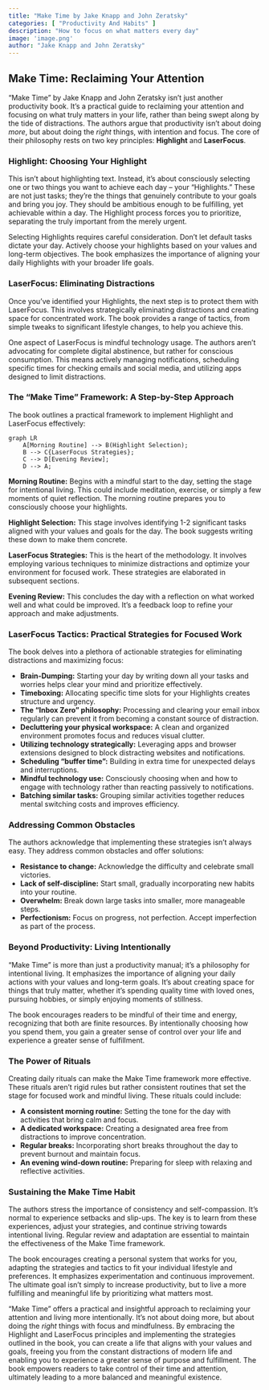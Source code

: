```yaml
---
title: "Make Time by Jake Knapp and John Zeratsky"
categories: [ "Productivity And Habits" ]
description: "How to focus on what matters every day"
image: 'image.png'
author: "Jake Knapp and John Zeratsky"
---
```

## Make Time: Reclaiming Your Attention

"Make Time" by Jake Knapp and John Zeratsky isn't just another productivity book. It's a practical guide to reclaiming your attention and focusing on what truly matters in your life, rather than being swept along by the tide of distractions. The authors argue that productivity isn't about doing *more*, but about doing the *right* things, with intention and focus. The core of their philosophy rests on two key principles: **Highlight** and **LaserFocus**.

### Highlight: Choosing Your Highlight

This isn't about highlighting text.  Instead, it's about consciously selecting one or two things you want to achieve each day – your "Highlights." These are not just tasks; they're the things that genuinely contribute to your goals and bring you joy.  They should be ambitious enough to be fulfilling, yet achievable within a day.  The Highlight process forces you to prioritize, separating the truly important from the merely urgent.

Selecting Highlights requires careful consideration.  Don't let default tasks dictate your day.  Actively choose your highlights based on your values and long-term objectives.  The book emphasizes the importance of aligning your daily Highlights with your broader life goals.

### LaserFocus: Eliminating Distractions

Once you've identified your Highlights, the next step is to protect them with LaserFocus. This involves strategically eliminating distractions and creating space for concentrated work.  The book provides a range of tactics, from simple tweaks to significant lifestyle changes, to help you achieve this.

One aspect of LaserFocus is mindful technology usage. The authors aren't advocating for complete digital abstinence, but rather for conscious consumption. This means actively managing notifications, scheduling specific times for checking emails and social media, and utilizing apps designed to limit distractions.

### The "Make Time" Framework:  A Step-by-Step Approach

The book outlines a practical framework to implement Highlight and LaserFocus effectively:

```mermaid
graph LR
    A[Morning Routine] --> B(Highlight Selection);
    B --> C{LaserFocus Strategies};
    C --> D[Evening Review];
    D --> A;
```

**Morning Routine:** Begins with a mindful start to the day, setting the stage for intentional living.  This could include meditation, exercise, or simply a few moments of quiet reflection. The morning routine prepares you to consciously choose your highlights.

**Highlight Selection:**  This stage involves identifying 1-2 significant tasks aligned with your values and goals for the day.  The book suggests writing these down to make them concrete.

**LaserFocus Strategies:**  This is the heart of the methodology.  It involves employing various techniques to minimize distractions and optimize your environment for focused work.  These strategies are elaborated in subsequent sections.

**Evening Review:** This concludes the day with a reflection on what worked well and what could be improved. It's a feedback loop to refine your approach and make adjustments.


### LaserFocus Tactics: Practical Strategies for Focused Work

The book delves into a plethora of actionable strategies for eliminating distractions and maximizing focus:

* **Brain-Dumping:**  Starting your day by writing down all your tasks and worries helps clear your mind and prioritize effectively.
* **Timeboxing:** Allocating specific time slots for your Highlights creates structure and urgency.
* **The "Inbox Zero" philosophy:**  Processing and clearing your email inbox regularly can prevent it from becoming a constant source of distraction.
* **Decluttering your physical workspace:** A clean and organized environment promotes focus and reduces visual clutter.
* **Utilizing technology strategically:**  Leveraging apps and browser extensions designed to block distracting websites and notifications.
* **Scheduling "buffer time":**  Building in extra time for unexpected delays and interruptions.
* **Mindful technology use:**  Consciously choosing when and how to engage with technology rather than reacting passively to notifications.
* **Batching similar tasks:**  Grouping similar activities together reduces mental switching costs and improves efficiency.


### Addressing Common Obstacles

The authors acknowledge that implementing these strategies isn't always easy. They address common obstacles and offer solutions:

* **Resistance to change:**  Acknowledge the difficulty and celebrate small victories.
* **Lack of self-discipline:**  Start small, gradually incorporating new habits into your routine.
* **Overwhelm:**  Break down large tasks into smaller, more manageable steps.
* **Perfectionism:**  Focus on progress, not perfection.  Accept imperfection as part of the process.

###  Beyond Productivity:  Living Intentionally

"Make Time" is more than just a productivity manual; it's a philosophy for intentional living.  It emphasizes the importance of aligning your daily actions with your values and long-term goals.  It's about creating space for things that truly matter, whether it's spending quality time with loved ones, pursuing hobbies, or simply enjoying moments of stillness.

The book encourages readers to be mindful of their time and energy, recognizing that both are finite resources.  By intentionally choosing how you spend them, you gain a greater sense of control over your life and experience a greater sense of fulfillment.


###  The Power of Rituals

Creating daily rituals can make the Make Time framework more effective.  These rituals aren't rigid rules but rather consistent routines that set the stage for focused work and mindful living.  These rituals could include:

* **A consistent morning routine:** Setting the tone for the day with activities that bring calm and focus.
* **A dedicated workspace:** Creating a designated area free from distractions to improve concentration.
* **Regular breaks:**  Incorporating short breaks throughout the day to prevent burnout and maintain focus.
* **An evening wind-down routine:** Preparing for sleep with relaxing and reflective activities.


###  Sustaining the Make Time Habit

The authors stress the importance of consistency and self-compassion.  It's normal to experience setbacks and slip-ups. The key is to learn from these experiences, adjust your strategies, and continue striving towards intentional living.   Regular review and adaptation are essential to maintain the effectiveness of the Make Time framework.

The book encourages creating a personal system that works for you, adapting the strategies and tactics to fit your individual lifestyle and preferences. It emphasizes experimentation and continuous improvement.  The ultimate goal isn't simply to increase productivity, but to live a more fulfilling and meaningful life by prioritizing what matters most.


"Make Time" offers a practical and insightful approach to reclaiming your attention and living more intentionally.  It's not about doing more, but about doing the *right* things with focus and mindfulness.  By embracing the Highlight and LaserFocus principles and implementing the strategies outlined in the book, you can create a life that aligns with your values and goals, freeing you from the constant distractions of modern life and enabling you to experience a greater sense of purpose and fulfillment. The book empowers readers to take control of their time and attention, ultimately leading to a more balanced and meaningful existence.


